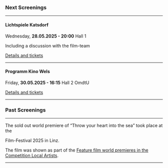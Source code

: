 ### Next Screenings

***

#### Lichtspiele Katsdorf

Wednesday, **28.05.2025 - 20:00** Hall 1

Including a discussion with the film-team

[Details and tickets](https://www.kino-katsdorf.at/ourmovies/wirf-dein-herz-ins-meer/)

***

#### Programm Kino Wels

Friday, **30.05.2025 - 16:15** Hall 2 OmdtU

[Details and tickets](https://programmkinowels.at/film-detail/wirf-dein-herz-ins-meer)

***

### Past Screenings

***

The sold out world premiere of “Throw your heart into the sea” took place at the

<CrossingEuropeLink />

Film-Festival 2025 in Linz.

The film was shown as part of the
[Feature film world premieres in the Competition Local Artists](https://www.crossingeurope.at/en/news/feature_film_world_premieres_in_the_competition_local_artists).

<CrossingEuropeImage />

***
